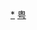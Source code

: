 <div style="position: relative" class="center">
{{Image label begin|image=Administrative Division Shantou.png|width={{{1|653}}}|link=}} 
{{Image label|x=900|y=490|scale={{{1|653}}}/1960|text=[[龙湖区|<span style="color: black;">'''龙湖区'''</span>]]}}
{{Image label|x=700|y=500|scale={{{1|653}}}/1960|text=[[金平区|<span style="color: black;">'''金平区'''</span>]]}}
{{Image label|x=800|y=720|scale={{{1|653}}}/1960|text=[[濠江区|<span style="color: black;">'''濠江区'''</span>]]}}
{{Image label|x=390|y=620|scale={{{1|653}}}/1960|text=[[潮阳区|<span style="color: black;">'''潮阳区'''</span>]]}}
{{Image label|x=270|y=930|scale={{{1|653}}}/1960|text=[[潮南区|<span style="color: black;">'''潮南区'''</span>]]}}
{{Image label|x=980|y=260|scale={{{1|653}}}/1960|text=[[澄海区|<span style="color: black;">'''澄海区'''</span>]]}}
{{Image label|x=1430|y=420|scale={{{1|653}}}/1960|text=[[南澳县|<span style="color: black;">'''南澳县'''</span>]]}}
</div>
<noinclude>
[[Category:汕头行政区划|*]]
[[Category:中华人民共和国地级行政区划图|粤]]
</noinclude>